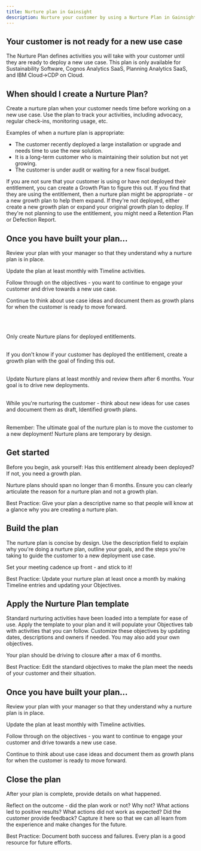 ```yaml
---
title: Nurture plan in Gainsight
description: Nurture your customer by using a Nurture Plan in Gainsight
---
```


<Row>

<Column colMd={8} colLg={8}>

## Your customer is not ready for a new use case

The Nurture Plan defines activities you will take with your customer until they are ready to deploy a new use case.  This plan is only available for Sustainability Software, Cognos Analytics SaaS, Planning Analytics SaaS, and IBM Cloud->CDP on Cloud.


## When should I create a Nurture Plan?

Create a nurture plan when your customer needs time before working on a new use case. Use the plan to track your activities, including advocacy, regular check-ins, monitoring usage, etc.

Examples of when a nurture plan is appropriate:

* The customer recently deployed a large installation or upgrade and needs time to use the new solution.
* It is a long-term customer who is maintaining their solution but not yet growing.
* The customer is under audit or waiting for a new fiscal budget.


If you are not sure that your customer is using or have not deployed their entitlement, you can create a <Link to='/onboard/gainsight-create-growth-plan' target='_blank' rel='noreferrer noopener'>Growth Plan</Link> to figure this out.  If you find that they are using the entitlement, then a nurture plan might be appropriate - or a new growth plan to help them expand.  If they're not deployed, either create a new growth plan or expand your original growth plan to deploy.  If they're not planning to use the entitlement, you might need a <Link to='/expand-renew/what-is-retention-plan' target='_blank' rel='noreferrer noopener'>Retention Plan</Link> or <Link to='/expand-renew/create-defection-plan' target='_blank' rel='noreferrer noopener'>Defection Report</Link>.

## Once you have built your plan...

Review your plan with your manager so that they understand why a nurture plan is in place.<br/>

Update the plan at least monthly with Timeline activities.<br/>

Follow through on the objectives - you want to continue to engage your customer and drive towards a new use case.<br/>

Continue to think about use case ideas and document them as growth plans for when the customer is ready to move forward.

</Column>

<Column colMd={3} colLg={4}>

<br/>
<br/>

<Aside>

Only create Nurture plans for deployed entitlements.<br/><br/>

If you don't know if your customer has deployed the entitlement, create a growth plan with the goal of finding this out.<br/><br/>

Update Nurture plans at least monthly and review them after 6 months. Your goal is to drive new deployments.<br/><br/>

While you're nurturing the customer - think about new ideas for use cases and document them as draft, Identified growth plans.<br/><br/>

Remember:  The ultimate goal of the nurture plan is to move the customer to a new deployment!  Nurture plans are temporary by design.

</Aside>

</Column>

</Row>

<Row>

<Column colMd={8} colLg={8}>

## Get started

Before you begin, ask yourself:  Has this entitlement already been deployed?  If not, you need a growth plan.

Nurture plans should span no longer than 6 months.  Ensure you can clearly articulate the reason for a nurture plan and not a growth plan.

Best Practice:  Give your plan a descriptive name so that people will know at a glance why you are creating a nurture plan.

</Column>

</Row>

<Row>

<Column colMd={8} colLg={8}>

## Build the plan

The nurture plan is concise by design.  Use the description field to explain why you're doing a nurture plan, outline your goals, and the steps you're taking to guide the customer to a new deployment use case.

Set your meeting cadence up front - and stick to it!

Best Practice:  Update your nurture plan at least once a month by making Timeline entries and updating your Objectives.

</Column>

</Row>

<Row>

<Column colMd={8} colLg={8}>

## Apply the Nurture Plan template

Standard nurturing activities have been loaded into a template for ease of use. Apply the template to your plan and it will populate your Objectives tab with activities that you can follow.  Customize these objectives by updating dates, descriptions and owners if needed.  You may also add your own objectives.

Your plan should be driving to closure after a max of 6 months.

Best Practice:  Edit the standard objectives to make the plan meet the needs of your customer and their situation.

</Column>

</Row>

<Row>

<Column colMd={8} colLg={8}>

## Once you have built your plan...

Review your plan with your manager so that they understand why a nurture plan is in place.<br/>

Update the plan at least monthly with Timeline activities.<br/>

Follow through on the objectives - you want to continue to engage your customer and drive towards a new use case.<br/>

Continue to think about use case ideas and document them as growth plans for when the customer is ready to move forward.

</Column>

</Row>

<Row>

<Column colMd={8} colLg={8}>

## Close the plan

After your plan is complete, provide details on what happened.

Reflect on the outcome - did the plan work or not?  Why not?
What actions led to positive results?  What actions did not work as expected?
Did the customer provide feedback?  Capture it here so that we can all learn from the experience and make changes for the future.

Best Practice:  Document both success and failures.  Every plan is a good resource for future efforts.

</Column>

</Row>
